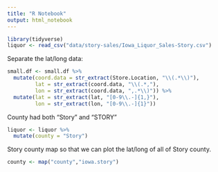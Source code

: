 ```yaml
---
title: "R Notebook"
output: html_notebook
---
```


```r
library(tidyverse)
liquor <- read_csv("data/story-sales/Iowa_Liquor_Sales-Story.csv")
```

Separate the lat/long data:

```r
small.df <- small.df %>%
  mutate(coord.data = str_extract(Store.Location, "\\(.*\\)"),
         lat = str_extract(coord.data, "\\(.*,"),
         lon = str_extract(coord.data, ",.*\\)")) %>%
  mutate(lat = str_extract(lat, "[0-9\\.-]{1,}"),
         lon = str_extract(lon, "[0-9\\.-]{1}"))
```

County had both "Story" and "STORY"
```r
liquor <- liquor %>%
  mutate(county = "Story")
```

Story county map so that we can plot the lat/long of all of Story county.
```r
county <- map("county","iowa.story")
```

```r

```

